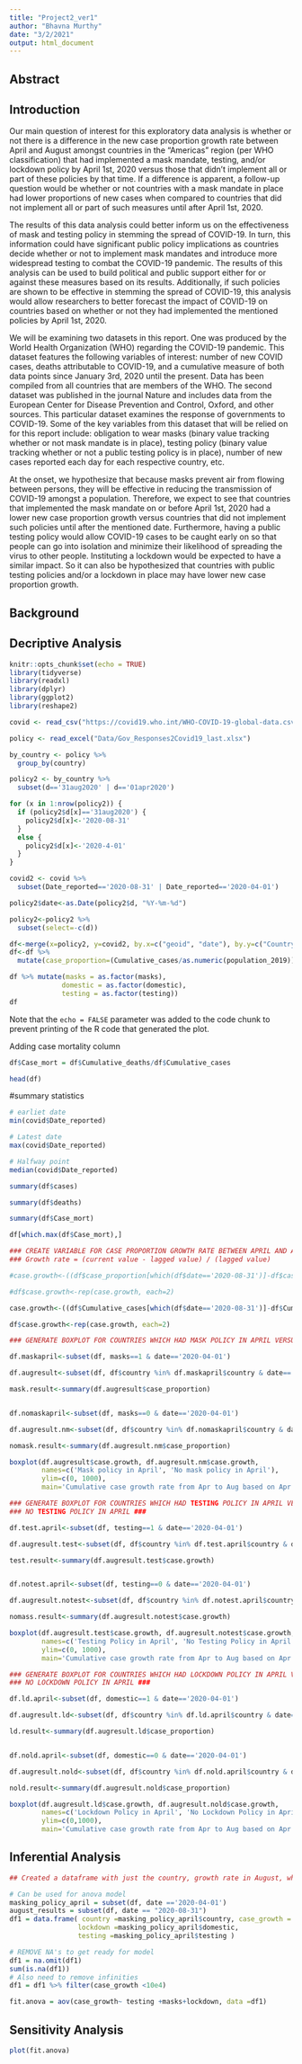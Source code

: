 ```yaml
---
title: "Project2_ver1"
author: "Bhavna Murthy"
date: "3/2/2021"
output: html_document
---
```

## Abstract

## Introduction
Our main question of interest for this exploratory data analysis is whether or not there is a difference in the new case proportion growth rate between April and August amongst countries in the “Americas” region (per WHO classification) that had implemented a mask mandate, testing, and/or lockdown policy by April 1st, 2020 versus those that didn’t implement all or part of these policies by that time. If a difference is apparent, a follow-up question would be whether or not countries with a mask mandate in place had lower proportions of new cases when compared to countries that did not implement all or part of such measures until after April 1st, 2020.

The results of this data analysis could better inform us on the effectiveness of mask and testing policy in stemming the spread of COVID-19. In turn, this information could have significant public policy implications as countries decide whether or not to implement mask mandates and introduce more widespread testing to combat the COVID-19 pandemic. The results of this analysis can be used to build political and public support either for or against these measures based on its results. Additionally, if such policies are shown to be effective in stemming the spread of COVID-19, this analysis would allow researchers to better forecast the impact of COVID-19 on countries based on whether or not they had implemented the mentioned policies by April 1st, 2020.

We will be examining two datasets in this report. One was produced by the World Health Organization (WHO) regarding the COVID-19 pandemic. This dataset features the following variables of interest: number of new COVID cases, deaths attributable to COVID-19, and a cumulative measure of both data points since January 3rd, 2020 until the present. Data has been compiled from all countries that are members of the WHO. The second dataset was published in the journal Nature and includes data from the European Center for Disease Prevention and Control, Oxford, and other sources. This particular dataset examines the response of governments to COVID-19. Some of the key variables from this dataset that will be relied on for this report include: obligation to wear masks (binary value tracking whether or not mask mandate is in place), testing policy (binary value tracking whether or not a public testing policy is in place), number of new cases reported each day for each respective country, etc.

At the onset, we hypothesize that because masks prevent air from flowing between persons, they will be effective in reducing the transmission of COVID-19 amongst a population. Therefore, we expect to see that countries that implemented the mask mandate on or before April 1st, 2020 had a lower new case proportion growth versus countries that did not implement such policies until after the mentioned date. Furthermore, having a public testing policy would allow COVID-19 cases to be caught early on so that people can go into isolation and minimize their likelihood of spreading the virus to other people. Instituting a lockdown would be expected to have a similar impact. So it can also be hypothesized that countries with public testing policies and/or a lockdown in place may have lower new case proportion growth. 

## Background

## Decriptive Analysis
```r
knitr::opts_chunk$set(echo = TRUE)
library(tidyverse)
library(readxl)
library(dplyr)
library(ggplot2)
library(reshape2)
```


```r
covid <- read_csv("https://covid19.who.int/WHO-COVID-19-global-data.csv")

policy <- read_excel("Data/Gov_Responses2Covid19_last.xlsx")
```

```r
by_country <- policy %>%
  group_by(country)

policy2 <- by_country %>%
  subset(d=='31aug2020' | d=='01apr2020')

for (x in 1:nrow(policy2)) {
  if (policy2$d[x]=='31aug2020') {
    policy2$d[x]<-'2020-08-31' 
  }
  else {
    policy2$d[x]<-'2020-4-01'
  }
} 

covid2 <- covid %>%
  subset(Date_reported=='2020-08-31' | Date_reported=='2020-04-01') 

policy2$date<-as.Date(policy2$d, "%Y-%m-%d")

policy2<-policy2 %>%
  subset(select=-c(d))

df<-merge(x=policy2, y=covid2, by.x=c("geoid", "date"), by.y=c("Country_code", "Date_reported"))
df<-df %>%
  mutate(case_proportion=(Cumulative_cases/as.numeric(population_2019))) 

df %>% mutate(masks = as.factor(masks),
             domestic = as.factor(domestic),
             testing = as.factor(testing))
df

```

Note that the `echo = FALSE` parameter was added to the code chunk to prevent printing of the R code that generated the plot.


Adding case mortality column
```r
df$Case_mort = df$Cumulative_deaths/df$Cumulative_cases
```

```r
head(df)
```

#summary statistics
```r
# earliet date
min(covid$Date_reported)
```

```r
# Latest date
max(covid$Date_reported)
```

```r
# Halfway point
median(covid$Date_reported)
```

```r
summary(df$cases)
```

```r
summary(df$deaths)
```

```r
summary(df$Case_mort)
```


```r
df[which.max(df$Case_mort),]
```


```r
### CREATE VARIABLE FOR CASE PROPORTION GROWTH RATE BETWEEN APRIL AND AUGUST ###
### Growth rate = (current value - lagged value) / (lagged value)

#case.growth<-((df$case_proportion[which(df$date=='2020-08-31')]-df$case_proportion[which(df$date=='2020-04-01')])/df$case_proportion[which(df$date=='2020-04-01')]) 

#df$case.growth<-rep(case.growth, each=2)

case.growth<-((df$Cumulative_cases[which(df$date=='2020-08-31')]-df$Cumulative_cases[which(df$date=='2020-04-01')])/df$Cumulative_cases[which(df$date=='2020-04-01')]) 

df$case.growth<-rep(case.growth, each=2)
```

```r
### GENERATE BOXPLOT FOR COUNTRIES WHICH HAD MASK POLICY IN APRIL VERSUS NO MASK POLICY IN APRIL ###

df.maskapril<-subset(df, masks==1 & date=='2020-04-01')

df.augresult<-subset(df, df$country %in% df.maskapril$country & date=='2020-08-31')

mask.result<-summary(df.augresult$case_proportion)


df.nomaskapril<-subset(df, masks==0 & date=='2020-04-01')

df.augresult.nm<-subset(df, df$country %in% df.nomaskapril$country & date=='2020-08-31')

nomask.result<-summary(df.augresult.nm$case_proportion)

boxplot(df.augresult$case.growth, df.augresult.nm$case.growth,
        names=c('Mask policy in April', 'No mask policy in April'),
        ylim=c(0, 1000),
        main='Cumulative case growth rate from Apr to Aug based on Apr 1st mask policy')
```

```r
### GENERATE BOXPLOT FOR COUNTRIES WHICH HAD TESTING POLICY IN APRIL VERSUS ###
### NO TESTING POLICY IN APRIL ###

df.test.april<-subset(df, testing==1 & date=='2020-04-01')

df.augresult.test<-subset(df, df$country %in% df.test.april$country & date=='2020-08-31')

test.result<-summary(df.augresult.test$case.growth)


df.notest.april<-subset(df, testing==0 & date=='2020-04-01')

df.augresult.notest<-subset(df, df$country %in% df.notest.april$country & date=='2020-08-31')

nomass.result<-summary(df.augresult.notest$case.growth)

boxplot(df.augresult.test$case.growth, df.augresult.notest$case.growth,
        names=c('Testing Policy in April', 'No Testing Policy in April'),
        ylim=c(0, 1000),
        main='Cumulative case growth rate from Apr to Aug based on Apr 1st testing policy')
```

```r
### GENERATE BOXPLOT FOR COUNTRIES WHICH HAD LOCKDOWN POLICY IN APRIL VERSUS ###
### NO LOCKDOWN POLICY IN APRIL ###

df.ld.april<-subset(df, domestic==1 & date=='2020-04-01')

df.augresult.ld<-subset(df, df$country %in% df.ld.april$country & date=='2020-08-31')

ld.result<-summary(df.augresult.ld$case_proportion)


df.nold.april<-subset(df, domestic==0 & date=='2020-04-01')

df.augresult.nold<-subset(df, df$country %in% df.nold.april$country & date=='2020-08-31')

nold.result<-summary(df.augresult.nold$case_proportion)

boxplot(df.augresult.ld$case.growth, df.augresult.nold$case.growth,
        names=c('Lockdown Policy in April', 'No Lockdown Policy in April'),
        ylim=c(0,1000),
        main='Cumulative case growth rate from Apr to Aug based on Apr 1st lockdown policy')

```




## Inferential Analysis
```r
## Created a dataframe with just the country, growth rate in August, whether mask testing, lockdown in April

# Can be used for anova model
masking_policy_april = subset(df, date =='2020-04-01')
august_results = subset(df, date == "2020-08-31")
df1 = data.frame( country =masking_policy_april$country, case_growth = august_results$case.growth, masks =masking_policy_april$masks,
                 lockdown =masking_policy_april$domestic,
                 testing =masking_policy_april$testing )
```

```r
# REMOVE NA's to get ready for model
df1 = na.omit(df1)
sum(is.na(df1))
# Also need to remove infinities
df1 = df1 %>% filter(case_growth <10e4)
```

```r
fit.anova = aov(case_growth~ testing +masks+lockdown, data =df1)
```



## Sensitivity Analysis
```r
plot(fit.anova)
```




